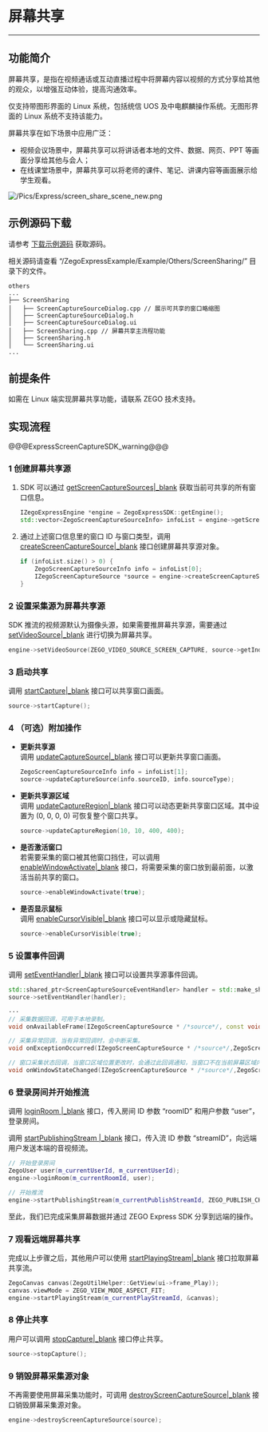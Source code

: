 # 屏幕共享

- - -
  
## 功能简介

屏幕共享，是指在视频通话或互动直播过程中将屏幕内容以视频的方式分享给其他的观众，以增强互动体验，提高沟通效率。

<div class="mk-warning">

仅支持带图形界面的 Linux 系统，包括统信 UOS 及中电麒麟操作系统。无图形界面的 Linux 系统不支持该能力。
</div>


屏幕共享在如下场景中应用广泛：

- 视频会议场景中，屏幕共享可以将讲话者本地的文件、数据、网页、PPT 等画面分享给其他与会人；
- 在线课堂场景中，屏幕共享可以将老师的课件、笔记、讲课内容等画面展示给学生观看。

![/Pics/Express/screen_share_scene_new.png](http://doc.oa.zego.im/Pics/Express/screen_share_scene_new.png)

## 示例源码下载

请参考 [下载示例源码](!DownloadDemo/DownloadDemo) 获取源码。

相关源码请查看 “/ZegoExpressExample/Example/Others/ScreenSharing/” 目录下的文件。

```
others
...
├── ScreenSharing
│   ├── ScreenCaptureSourceDialog.cpp // 展示可共享的窗口略缩图
│   ├── ScreenCaptureSourceDialog.h
│   ├── ScreenCaptureSourceDialog.ui
│   ├── ScreenSharing.cpp // 屏幕共享主流程功能
│   ├── ScreenSharing.h
│   └── ScreenSharing.ui
...
```

## 前提条件

如需在 Linux 端实现屏幕共享功能，请联系 ZEGO 技术支持。


## 实现流程

@@@ExpressScreenCaptureSDK_warning@@@

### 1 创建屏幕共享源

1. SDK 可以通过 [getScreenCaptureSources\|_blank](@getScreenCaptureSources) 获取当前可共享的所有窗口信息。

    ```c++
    IZegoExpressEngine *engine = ZegoExpressSDK::getEngine();
    std::vector<ZegoScreenCaptureSourceInfo> infoList = engine->getScreenCaptureSources(400, 400, 100, 100);
    ```

2. 通过上述窗口信息里的窗口 ID 与窗口类型，调用 [createScreenCaptureSource\|_blank](@createScreenCaptureSource) 接口创建屏幕共享源对象。
    ```c++
    if (infoList.size() > 0) {
        ZegoScreenCaptureSourceInfo info = infoList[0];
        IZegoScreenCaptureSource *source = engine->createScreenCaptureSource(info.sourceID, info.sourceType);
    }
    ```

### 2 设置采集源为屏幕共享源

SDK 推流的视频源默认为摄像头源，如果需要推屏幕共享源，需要通过 [setVideoSource\|_blank](@setVideoSource) 进行切换为屏幕共享。

```c++
engine->setVideoSource(ZEGO_VIDEO_SOURCE_SCREEN_CAPTURE, source->getIndex(), ZEGO_PUBLISH_CHANNEL_MAIN);

```

### 3 启动共享

调用 [startCapture\|_blank](@startCapture) 接口可以共享窗口画面。

```c++
source->startCapture();
```

### 4 （可选）附加操作

- **更新共享源**  
    调用 [updateCaptureSource\|_blank](@updateCaptureSource) 接口可以更新共享窗口画面。
    ```c++
    ZegoScreenCaptureSourceInfo info = infoList[1];
    source->updateCaptureSource(info.sourceID, info.sourceType);
    ```

- **更新共享源区域**   
    调用 [updateCaptureRegion\|_blank](@updateCaptureRegion) 接口可以动态更新共享窗口区域。其中设置为 (0, 0, 0, 0) 可恢复整个窗口共享。
    ```c++
    source->updateCaptureRegion(10, 10, 400, 400);
    ```

- **是否激活窗口**    
    若需要采集的窗口被其他窗口挡住，可以调用 [enableWindowActivate\|_blank](@enableWindowActivate) 接口，将需要采集的窗口放到最前面，以激活当前共享的窗口。
    ```c++
    source->enableWindowActivate(true);
    ```

- **是否显示鼠标**    
    调用 [enableCursorVisible\|_blank](@enableCursorVisible) 接口可以显示或隐藏鼠标。
    ```c++
    source->enableCursorVisible(true);
    ```

### 5 设置事件回调

调用 [setEventHandler\|_blank](@setEventHandler-IZegoScreenCaptureSource) 接口可以设置共享源事件回调。

```c++
std::shared_ptr<ScreenCaptureSourceEventHandler> handler = std::make_shared<ScreenCaptureSourceEventHandler>(this);
source->setEventHandler(handler);

···
// 采集数据回调，可用于本地录制。
void onAvailableFrame(IZegoScreenCaptureSource * /*source*/, const void * /*data*/,unsigned int /*dataLength*/, ZegoVideoFrameParam /*param*/) override;

// 采集异常回调，当有异常回调时，会中断采集。
void onExceptionOccurred(IZegoScreenCaptureSource * /*source*/,ZegoScreenCaptureSourceExceptionType /*exceptionType*/) override;

// 窗口采集状态回调，当窗口区域位置更改时，会通过此回调通知，当窗口不在当前屏幕区域内时，会停止采集。
void onWindowStateChanged(IZegoScreenCaptureSource * /*source*/,ZegoScreenCaptureWindowState /*windowState*/,ZegoRect /*windowRect*/) override;
```

### 6 登录房间并开始推流

调用 [loginRoom \|_blank](@loginRoom) 接口，传入房间 ID 参数 “roomID” 和用户参数 “user”，登录房间。

调用 [startPublishingStream \|_blank](@startPublishingStream) 接口，传入流 ID 参数 “streamID”，向远端用户发送本端的音视频流。


```c++
// 开始登录房间
ZegoUser user(m_currentUserId, m_currentUserId);
engine->loginRoom(m_currentRoomId, user);

// 开始推流
engine->startPublishingStream(m_currentPublishStreamId, ZEGO_PUBLISH_CHANNEL_MAIN);
```

至此，我们已完成采集屏幕数据并通过 ZEGO Express SDK 分享到远端的操作。

### 7 观看远端屏幕共享

完成以上步骤之后，其他用户可以使用 [startPlayingStream\|_blank](@startPlayingStream) 接口拉取屏幕共享流。

```c++
ZegoCanvas canvas(ZegoUtilHelper::GetView(ui->frame_Play));
canvas.viewMode = ZEGO_VIEW_MODE_ASPECT_FIT;
engine->startPlayingStream(m_currentPlayStreamId, &canvas);
```

### 8 停止共享

用户可以调用 [stopCapture\|_blank](@stopCapture) 接口停止共享。

```c++
source->stopCapture();
```

### 9 销毁屏幕采集源对象

不再需要使用屏幕采集功能时，可调用 [destroyScreenCaptureSource\|_blank](@destroyScreenCaptureSource) 接口销毁屏幕采集源对象。

```c++
engine->destroyScreenCaptureSource(source);
```
